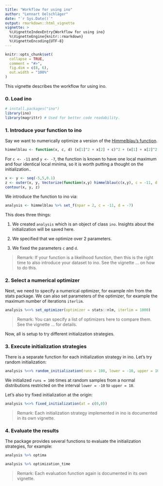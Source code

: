 ```yaml
---
title: "Workflow for using ino"
author: "Lennart Oelschläger"
date: "`r Sys.Date()`"
output: rmarkdown::html_vignette
vignette: >
  %\VignetteIndexEntry{Workflow for using ino}
  %\VignetteEngine{knitr::rmarkdown}
  %\VignetteEncoding{UTF-8}
---
```


```r
knitr::opts_chunk$set(
  collapse = TRUE,
  comment = "#>",
  fig.dim = c(8, 6),
  out.width = "100%"
)
```

This vignette describes the workflow for using ino.

### 0. Load ino

```r
# install.packages("ino")
library(ino)
library(magrittr) # Used for better code readability.
```

### 1. Introduce your function to ino

Say we want to numerically optimize a version of the [Himmelblau's function](https://en.wikipedia.org/wiki/Himmelblau%27s_function).

```r
himmelblau <- function(x, c, d) (x[1]^2 + x[2] + c)^2 + (x[1] + x[2]^2 + d)^2
```

For `c <- -11` and `y <- -7`, the function is known to have one local maximum and four identical local minima, so it is worth putting a thought on the initialization..

```r
x <- y <- seq(-5,5,0.1)
z <- outer(x, y, Vectorize(function(x,y) himmelblau(c(x,y), c = -11, d = -7)))
contour(x, y, z)
```
<!-- TODO: Add better visualization. Perheps own visualization function? -->

We introduce the function to ino via:

```r
analysis <- himmelblau %>% set_f(npar = 2, c = -11, d = -7)
```

This does three things:

1. We created `analysis` which is an object of class `ino`. Insights about the initialization will be saved here.

2. We specified that we optimize over 2 parameters.

3. We fixed the parameters `c` and `d`.

> Remark: If your function is a likelihood function, then this is the right time to also introduce your dataset to ino. See the vignette ... on how to do this.

### 2. Select a numerical optimizer

Next, we need to specify a numerical optimizer, for example nlm from the stats package. We can also set parameters of the optimizer, for example the maximum number of iterations `iterlim`.

```r
analysis %<>% set_optimizer(optimizer = stats::nlm, iterlim = 1000)
```

> Remark: You can specify a list of optimizers here to compare them. See the vignette ... for details.

Now, all is setup to try different initialization strategies.

### 3. Execute initialization strategies

There is a separate function for each initialization strategy in ino. Let's try random initialization:

```r
analysis %<>% random_initialization(runs = 100, lower = -10, upper = 10, sampler = "normal")
```

We initialized `runs = 100` times at random samples from a normal distributions restricted on the interval `lower = -10` to `upper = 10`.

Let's also try fixed initialization at the origin:
```r
analysis %<>% fixed_initialization(at = c(0,0))
```

> Remark: Each initialization strategy implemented in ino is documented in its own vignette.

### 4. Evaluate the results

The package provides several functions to evaluate the initialization strategies, for example:

```r
analysis %>% optima
```

```r
analysis %>% optimization_time
```

> Remark: Each evaluation function again is documented in its own vignette.
